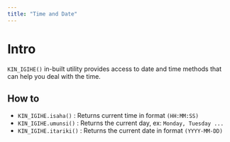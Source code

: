 ```yaml
---
title: "Time and Date"
---
```


# Intro

`KIN_IGIHE()` in-built utility provides access to date and time methods that can help you deal with the time.

## How to

- `KIN_IGIHE.isaha()` : Returns current time in format `(HH:MM:SS)`
- `KIN_IGIHE.umunsi()` : Returns the current day, ex: `Monday, Tuesday ...`
- `KIN_IGIHE.itariki()` : Returns the current date in format `(YYYY-MM-DD)`
